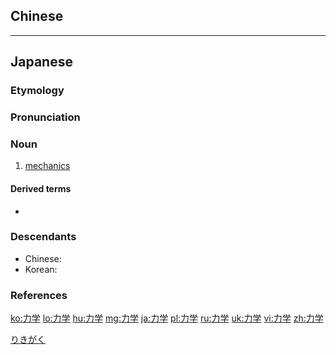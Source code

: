 {{also|力學}}
==Chinese==
{{zh-see|力學}}

----

==Japanese==

===Etymology===
{{wikipedia|lang=ja}}
{{ja-kanjitab|りき|がく|yomi=o}}
{{suffix|lang=ja|sort=りきがく|力|tr1=[[riki]]|t1=[[force]]|学|tr2=[[gaku]]|t2=[[study]]}}

===Pronunciation===
{{ja-pron|りきがく|acc=2|acc2=h|acc_ref=NHK,DJR,SMK5|acc2_ref=NHK,DJR|y=go}}

===Noun===
{{ja-noun|りきがく|kyu=力學}}

# {{lb|ja|physics|sort=りきがく}} [[mechanics]]

====Derived terms====
* {{ja-r|量子力学|りょうしりきがく|gloss=[[quantum mechanics]]}}

===Descendants===
* Chinese: {{zh-l|力學}}
* Korean: {{ko-l|역학}}

===References===
<references/>
[[Category:ja:Mechanics|りきがく]]
[[ko:力学]]
[[lo:力学]]
[[hu:力学]]
[[mg:力学]]
[[ja:力学]]
[[pl:力学]]
[[ru:力学]]
[[uk:力学]]
[[vi:力学]]
[[zh:力学]]